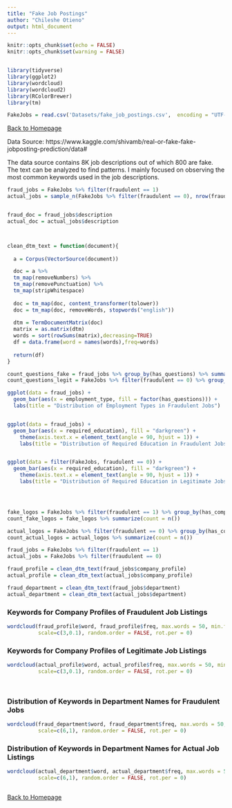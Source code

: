 ```yaml
---
title: "Fake Job Postings"
author: "Chileshe Otieno"
output: html_document
---
```


```r
knitr::opts_chunk$set(echo = FALSE)
knitr::opts_chunk$set(warning = FALSE)


library(tidyverse)
library(ggplot2)
library(wordcloud)
library(wordcloud2)
library(RColorBrewer)
library(tm)

FakeJobs = read.csv('Datasets/fake_job_postings.csv',  encoding = "UTF-8")

```

[Back to Homepage](https://caseyot6.github.io/)


Data Source: https://www.kaggle.com/shivamb/real-or-fake-fake-jobposting-prediction/data#

The data source contains 8K job descriptions out of which 800 are fake. 
The text can be analyzed to find patterns. I mainly focused on observing the most common keywords used in the job descriptions.



```r

fraud_jobs = FakeJobs %>% filter(fraudulent == 1)
actual_jobs = sample_n(FakeJobs %>% filter(fraudulent == 0), nrow(fraud_jobs))


fraud_doc = fraud_jobs$description
actual_doc = actual_jobs$description



clean_dtm_text = function(document){
  
  a = Corpus(VectorSource(document))

  doc = a %>%
  tm_map(removeNumbers) %>%
  tm_map(removePunctuation) %>%
  tm_map(stripWhitespace)
  
  doc = tm_map(doc, content_transformer(tolower))
  doc = tm_map(doc, removeWords, stopwords("english"))
  
  dtm = TermDocumentMatrix(doc) 
  matrix = as.matrix(dtm) 
  words = sort(rowSums(matrix),decreasing=TRUE) 
  df = data.frame(word = names(words),freq=words)
  
  return(df)
}


```






```r


count_questions_fake = fraud_jobs %>% group_by(has_questions) %>% summarize(count = n())
count_questions_legit = FakeJobs %>% filter(fraudulent == 0) %>% group_by(has_questions) %>% summarize(count = n())


```





```r



ggplot(data = fraud_jobs) +
  geom_bar(aes(x = employment_type, fill = factor(has_questions))) +
  labs(title = "Distribution of Employment Types in Fraudulent Jobs")


ggplot(data = fraud_jobs) +
  geom_bar(aes(x = required_education), fill = "darkgreen") +
    theme(axis.text.x = element_text(angle = 90, hjust = 1)) +
    labs(title = "Distribution of Required Education in Fraudulent Jobs")


ggplot(data = filter(FakeJobs, fraudulent == 0)) +
  geom_bar(aes(x = required_education), fill = "darkgreen") +
    theme(axis.text.x = element_text(angle = 90, hjust = 1)) +
    labs(title = "Distribution of Required Education in Legitimate Jobs")





```






```r


fake_logos = FakeJobs %>% filter(fraudulent == 1) %>% group_by(has_company_logo) 
count_fake_logos = fake_logos %>% summarize(count = n())

actual_logos = FakeJobs %>% filter(fraudulent == 0) %>% group_by(has_company_logo) 
count_actual_logos = actual_logos %>% summarize(count = n()) 

fraud_jobs = FakeJobs %>% filter(fraudulent == 1)
actual_jobs = FakeJobs %>% filter(fraudulent == 0)

fraud_profile = clean_dtm_text(fraud_jobs$company_profile)
actual_profile = clean_dtm_text(actual_jobs$company_profile)

fraud_department = clean_dtm_text(fraud_jobs$department)
actual_department = clean_dtm_text(actual_jobs$department)


```




### Keywords for Company Profiles of Fraudulent Job Listings

```r



wordcloud(fraud_profile$word, fraud_profile$freq, max.words = 50, min.freq = 1, colors=brewer.pal(9, "Set2"),
          scale=c(3,0.1), random.order = FALSE, rot.per = 0)
```




### Keywords for Company Profiles of Legitimate Job Listings

```r

wordcloud(actual_profile$word, actual_profile$freq, max.words = 50, min.freq = 1, colors=brewer.pal(9, "Set2"),
          scale=c(3,0.1), random.order = FALSE, rot.per = 0)




```




### Distribution of Keywords in Department Names for Fraudulent Jobs

```r

wordcloud(fraud_department$word, fraud_department$freq, max.words = 50, min.freq = 1, colors=brewer.pal(9, "Set2"),
          scale=c(6,1), random.order = FALSE, rot.per = 0)

```




### Distribution of Keywords in Department Names for Actual Job Listings
```r

wordcloud(actual_department$word, actual_department$freq, max.words = 50, min.freq = 1, colors=brewer.pal(9, "Set2"),
          scale=c(6,1), random.order = FALSE, rot.per = 0)



```





[Back to Homepage](https://caseyot6.github.io/)





